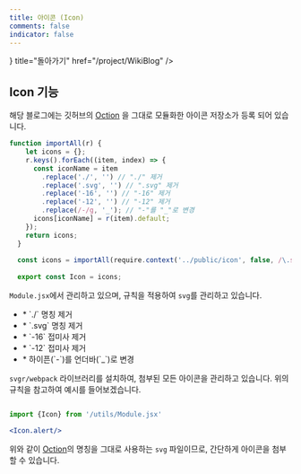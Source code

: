 ```yaml
---
title: 아이콘 (Icon)
comments: false
indicator: false
---
```



<Cards>
<Card icon={<Icon.arrow_left/>} title="돌아가기" href="/project/WikiBlog" />
</Cards>


## Icon 기능

해당 블로그에는 깃허브의 [Oction](https://primer.style/foundations/icons) 을 그대로 모듈화한 아이콘 저장소가 등록 되어 있습니다.

```jsx filename="utils/Module.jsx"
function importAll(r) {
    let icons = {};
    r.keys().forEach((item, index) => {
      const iconName = item
        .replace('./', '') // "./" 제거
        .replace('.svg', '') // ".svg" 제거
        .replace('-16', '') // "-16" 제거
        .replace('-12', '') // "-12" 제거
        .replace(/-/g, '_'); // "-"를 "_"로 변경
      icons[iconName] = r(item).default;
    });
    return icons;
  }
  
  const icons = importAll(require.context('../public/icon', false, /\.svg$/));
  
  export const Icon = icons;
```

`Module.jsx`에서 관리하고 있으며, 규칙을 적용하여 `svg`를 관리하고 있습니다.
<ul className="flex flex-col rounded-md bg-slate-100 p-2 gap-2">
<li>* `./` 명칭 제거</li>
<li>* `.svg` 명칭 제거</li>
<li>* `-16` 접미사 제거</li>
<li>* `-12` 접미사 제거</li>
<li>* 하이픈(`-`)를 언더바(`_`)로 변경</li>
</ul>


`svgr/webpack` 라이브러리를 설치하여, 첨부된 모든 아이콘을 관리하고 있습니다. 위의 규칙을 참고하여 예시를 들어보겠습니다. <br/>

```jsx filename="mdx"

import {Icon} from '/utils/Module.jsx'

<Icon.alert/>

```

<Preview>
<Icon.alert/>
</Preview>

위와 같이 [Oction](https://primer.style/foundations/icons)의 명칭을 그대로 사용하는 `svg` 파일이므로, 간단하게 아이콘을 첨부할 수 있습니다.



